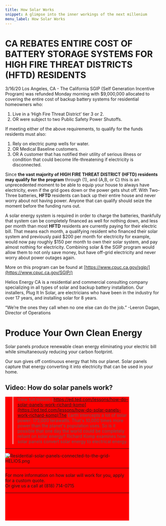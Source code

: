 ```yaml
---
title: How Solar Works
snippet: A glimpse into the inner workings of the next millenium
menu_label: How Solar Works
---
```


# CA REBATES ENTIRE COST OF BATTERY STORAGE SYSTEMS FOR HIGH FIRE THREAT DISTRICTS (HFTD) RESIDENTS

3/16/20 Los Angeles, CA - The California SGIP (Self Generation Incentive Program) was refunded Monday morning with $9,000,000 allocated to covering the entire cost of backup battery systems for residential homeowners who:

1. Live in a ‘High Fire Threat District’ tier 3 or 2.
2. OR were subject to two Public Safety Power Shutoffs.

If meeting either of the above requirements, to qualify for the funds residents must also:

1. Rely on electric pump wells for water.
2. OR Medical Baseline customers.
3. OR A customer that has notified their utility of serious illness or condition that could become life-threatening if electricity is disconnected.

Since **the vast majority of HIGH FIRE THREAT DISTRICT (HFTD) residents may qualify for the program** through (1), and (A,B, or C) this is an unprecedented moment to be able to equip your house to always have electricity, even if the grid goes down or the power gets shut off. With Two-Three batteries, **HFTD** residents can back up their entire house and never worry about not having power. Anyone that can qualify should seize the moment before the funding runs out.

A solar energy system is required in order to charge the batteries, thankfully that system can be completely financed as well for nothing down, and less per month than most **HFTD** residents are currently paying for their electric bill. That means each month, a qualifying resident who financed their solar system and previously paid $200 per month for electricity for example, would now pay roughly $150 per month to own their solar system, and pay almost nothing for electricity. Combining solar & the SGIP program would allow them to not only save money, but have off-grid electricity and never worry about power outages again.

More on this program can be found at [https://www.cpuc.ca.gov/sgip/](https://www.cpuc.ca.gov/SGIP/)

Helios Energy CA is a residential and commercial consulting company specializing in all types of solar and backup battery installation. Our installers, Plug It In Solar, are electricians who have been in the industry for over 17 years, and installing solar for 8 years.

“We’re the ones they call when no one else can do the job.” -Leeron Dagan, Director of Operations

# Produce Your Own Clean Energy

Solar panels produce renewable clean energy eliminating your electric bill while simultaneously reducing your carbon footprint.

Our sun gives off continuous energy that hits our planet. Solar panels capture that energy converting it into electricity that can be used in your home.

## Video: How do solar panels work?

<div style="width: 400px; height: 400px; background:red;" />

> View full lesson: [https://ed.ted.com/lessons/how-do-solar-panels-work-richard-komp](https://ed.ted.com/lessons/how-do-solar-panels-work-richard-komp)The Earth intercepts a lot of solar power: 173,000 terawatts. That's 10,000 times more power than the planet's population uses. So is it possible that one day the world could be completely reliant on solar energy? Richard Komp examines how solar panels convert solar energy to electrical energy.

***

![Residential-solar-panels-connected-to-the-grid-HELIOS.png](https://images.squarespace-cdn.com/content/v1/5bc15c759b8fe852200fa328/1540442225577-7ORAFVW450JHVVF5LAMP/Residential-solar-panels-connected-to-the-grid-HELIOS.png)

***

For more information on how solar will work for you, apply for a custom quote.\
Or give us a call at (818) 714-0715

***
